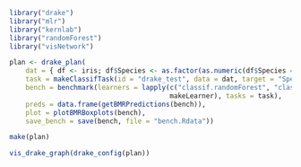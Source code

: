 ```{r, message = FALSE, results = FALSE}
library("drake")
library("mlr")
library("kernlab")
library("randomForest")
library("visNetwork")

plan <- drake_plan(
	dat = { df <- iris; df$Species <- as.factor(as.numeric(df$Species == "setosa")); df },
	task = makeClassifTask(id = "drake_test", data = dat, target = "Species"),
	bench = benchmark(learners = lapply(c("classif.randomForest", "classif.ksvm", "classif.nnet"),
										makeLearner), tasks = task),
	preds = data.frame(getBMRPredictions(bench)),
	plot = plotBMRBoxplots(bench),
	save_bench = save(bench, file = "bench.Rdata"))

make(plan)
```

```{r}
vis_drake_graph(drake_config(plan))
```
